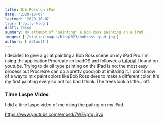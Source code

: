 ```yaml
---
title: Bob Ross on iPad
date: '2020-10-07'
lastmod: '2020-10-07'
tags: ['daily-blog']
draft: false
summary: My attempt of "painting" a Bob Ross painting on a iPad.  
images: ['/static/images/blog2023/bobross_ipad.jpg']
authors: ['default']
---
```


I decided to give a go at painting a Bob Ross scene on my iPad Pro. I'm using the application
Procreate on ipadOS and followed a [tutorial](https://youtu.be/XwByi3_RM5I) I found on youtube.
Trying to do oil type painting on the iPad is not the most easy process but Procreate can do a pretty
good job at imitating it. I don't know of a way to mix paint colors like Bob Ross does to make a different
color. It's my first painting every so not too bad I think. The trees look a little... off.


### Time Laspe Video
I did a time laspe video of me doing the paiting on my iPad. 

https://www.youtube.com/embed/7WEvp1guSyo

